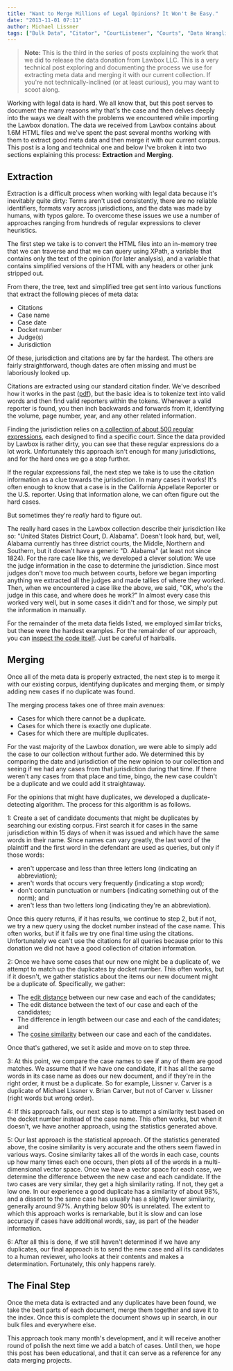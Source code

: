```yaml
---
title: "Want to Merge Millions of Legal Opinions? It Won't Be Easy."
date: "2013-11-01 07:11"
author: Michael Lissner
tags: ["Bulk Data", "Citator", "CourtListener", "Courts", "Data Wrangling", "Design", "Technology", "XPath"]
---
```


> **Note:** This is the third in the series of posts explaining the work
> that we did to release the data donation from Lawbox LLC. This is a
> very technical post exploring and documenting the process we use for
> extracting meta data and merging it with our current collection. If
> you're not technically-inclined (or at least curious), you may want to
> scoot along.

Working with legal data is hard. We all know that, but this post serves
to document the many reasons why that's the case and then delves deeply
into the ways we dealt with the problems we encountered while importing
the Lawbox donation. The data we received from Lawbox contains about
1.6M HTML files and we've spent the past several months working with
them to extract good meta data and then merge it with our current
corpus. This post is a long and technical one and below I've broken it
into two sections explaining this process: **Extraction** and
**Merging**.

Extraction
----------

Extraction is a difficult process when working with legal data because
it's inevitably quite dirty: Terms aren't used consistently, there are
no reliable identifiers, formats vary across jurisdictions, and the data
was made by humans, with typos galore. To overcome these issues we use a
number of approaches ranging from hundreds of regular expressions to
clever heuristics.

The first step we take is to convert the HTML files into an in-memory
tree that we can traverse and that we can query using XPath, a variable
that contains only the text of the opinion (for later analysis), and a
variable that contains simplified versions of the HTML with any headers
or other junk stripped out.

From there, the tree, text and simplified tree get sent into various
functions that extract the following pieces of meta data:

-   Citations
-   Case name
-   Case date
-   Docket number
-   Judge(s)
-   Jurisdiction

Of these, jurisdiction and citations are by far the hardest. The others
are fairly straightforward, though dates are often missing and must be
laboriously looked up.

Citations are extracted using our standard citation finder. We've
described how it works in the past
([pdf](https://www.courtlistener.com/report/2012/)), but the basic idea
is to tokenize text into valid words and then find valid reporters
within the tokens. Whenever a valid reporter is found, you then inch
backwards and forwards from it, identifying the volume, page number,
year, and any other related information.

Finding the jurisdiction relies on [a collection of about 500 regular
expressions](https://github.com/freelawproject/courtlistener/blob/master/cl/corpus_importer/court_regexes.py),
each designed to find a specific court. Since the data provided by
Lawbox is rather dirty, you can see that these regular expressions do a
lot work. Unfortunately this approach isn't enough for many
jurisdictions, and for the hard ones we go a step further.

If the regular expressions fail, the next step we take is to use the
citation information as a clue towards the jurisdiction. In many cases
it works! It's often enough to know that a case is in the California
Appellate Reporter or the U.S. reporter. Using that information alone,
we can often figure out the hard cases.

But sometimes they're *really* hard to figure out.

The really hard cases in the Lawbox collection describe their
jurisdiction like so: "United States District Court, D. Alabama".
Doesn't look hard, but, well, Alabama currently has three district
courts, the Middle, Northern and Southern, but it doesn't have a generic
"D. Alabama" (at least not since 1824). For the rare case like this, we
developed a clever solution: We use the judge information in the case to
determine the jurisdiction. Since most judges don't move too much
between courts, before we began importing anything we extracted all the
judges and made tallies of where they worked. Then, when we encountered
a case like the above, we said, "OK, who's the judge in this case, and
where does he work?" In almost every case this worked very well, but in
some cases it didn't and for those, we simply put the information in
manually.

For the remainder of the meta data fields listed, we employed similar
tricks, but these were the hardest examples. For the remainder of our
approach, you can [inspect the code
itself](https://github.com/freelawproject/courtlistener/blob/master/cl/corpus_importer/lawbox/import_law_box.py).
Just be careful of hairballs.

Merging
-------

Once all of the meta data is properly extracted, the next step is to
merge it with our existing corpus, identifying duplicates and merging
them, or simply adding new cases if no duplicate was found.

The merging process takes one of three main avenues:

-   Cases for which there cannot be a duplicate.
-   Cases for which there is exactly one duplicate.
-   Cases for which there are multiple duplicates.

For the vast majority of the Lawbox donation, we were able to simply add
the case to our collection without further ado. We determined this by
comparing the date and jurisdiction of the new opinion to our collection
and seeing if we had any cases from that jurisdiction during that time.
If there weren't any cases from that place and time, bingo, the new case
couldn't be a duplicate and we could add it straightaway.

For the opinions that might have duplicates, we developed a
duplicate-detecting algorithm. The process for this algorithm is as
follows.

1: Create a set of candidate documents that might be duplicates by
searching our existing corpus. First search it for cases in the same
jurisdiction within 15 days of when it was issued and which have the
same words in their name. Since names can vary greatly, the last word of
the plaintiff and the first word in the defendant are used as queries,
but only if those words:

-   aren't uppercase and less than three letters long (indicating an
    abbreviation);
-   aren't words that occurs very frequently (indicating a stop word);
-   don't contain punctuation or numbers (indicating something out of
    the norm); and
-   aren't less than two letters long (indicating they're an
    abbreviation).

Once this query returns, if it has results, we continue to step 2, but
if not, we try a new query using the docket number instead of the case
name. This often works, but if it fails we try one final time using the
citations. Unfortunately we can't use the citations for all queries
because prior to this donation we did not have a good collection of
citation information.

2: Once we have some cases that our new one might be a duplicate of, we
attempt to match up the duplicates by docket number. This often works,
but if it doesn't, we gather statistics about the items our new document
might be a duplicate of. Specifically, we gather:

-   The [edit
    distance](https://en.wikipedia.org/wiki/Levenshtein_distance)
    between our new case and each of the candidates;
-   The edit distance between the text of our case and each of the
    candidates;
-   The difference in length between our case and each of the
    candidates; and
-   The [cosine
    similarity](https://en.wikipedia.org/wiki/Cosine_similarity) between
    our case and each of the candidates.

Once that's gathered, we set it aside and move on to step three.

3: At this point, we compare the case names to see if any of them are
good matches. We assume that if we have one candidate, if it has all the
same words in its case name as does our new document, and if they're in
the right order, it must be a duplicate. So for example, Lissner v.
Carver is a duplicate of Michael Lissner v. Brian Carver, but not of
Carver v. Lissner (right words but wrong order).

4: If this approach fails, our next step is to attempt a similarity test
based on the docket number instead of the case name. This often works,
but when it doesn't, we have another approach, using the statistics
generated above.

5: Our last approach is the statistical approach. Of the statistics
generated above, the cosine similarity is very accurate and the others
seem flawed in various ways. Cosine similarity takes all of the words in
each case, counts up how many times each one occurs, then plots all of
the words in a multi-dimensional vector space. Once we have a vector
space for each case, we determine the difference between the new case
and each candidate. If the two cases are very similar, they get a high
similarity rating. If not, they get a low one. In our experience a good
duplicate has a similarity of about 98%, and a dissent to the same case
has usually has a slightly lower similarity, generally around 97%.
Anything below 90% is unrelated. The extent to which this approach works
is remarkable, but it is slow and can lose accuracy if cases have
additional words, say, as part of the header information.

6: After all this is done, if we still haven't determined if we have any
duplicates, our final approach is to send the new case and all its
candidates to a human reviewer, who looks at their contents and makes a
determination. Fortunately, this only happens rarely.

The Final Step
--------------

Once the meta data is extracted and any duplicates have been found, we
take the best parts of each document, merge them together and save it to
the index. Once this is complete the document shows up in search, in our
bulk files and everywhere else.

This approach took many month's development, and it will receive another
round of polish the next time we add a batch of cases. Until then, we
hope this post has been educational, and that it can serve as a
reference for any data merging projects.

